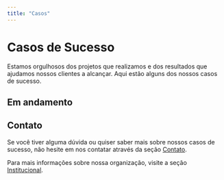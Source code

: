 ---
title: "Casos"
---

# Casos de Sucesso

Estamos orgulhosos dos projetos que realizamos e dos resultados que ajudamos nossos clientes a alcançar. Aqui estão alguns dos nossos casos de sucesso.

## Em andamento

## Contato

Se você tiver alguma dúvida ou quiser saber mais sobre nossos casos de sucesso, não hesite em nos contatar através da seção [Contato](contato.qmd).

Para mais informações sobre nossa organização, visite a seção [Institucional](institucional.qmd).